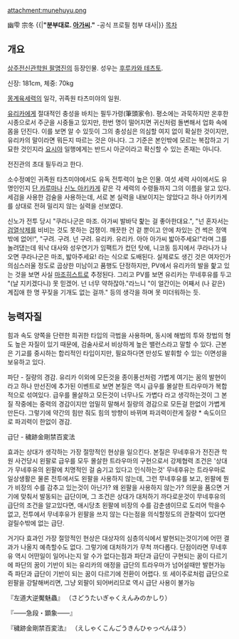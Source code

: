 attachment:munehuyu.png

幽雫 宗冬
{{|'''"분부대로. [[타츠미야 유리카|아가씨]]."'''
-공식 프로필 첨부 대사|}}
[[목차]]
== 개요 ==
[[상주전신관학원 팔명진]]의 등장인물. 성우는 [[후루카와 테츠토]].

신장: 181cm, 체중: 70kg

[[몽계육세력]]의 일각, 귀족원 타츠미야의 일원.

[[타츠미야 유리카|유리카]]에게 절대적인 충성을 바치는 필두가령(筆頭家令). 평소에는 과묵하지만 온후한 시종으로서 주군을 시중들고 있지만, 한번 명이 떨어지면 귀신처럼 돌변해서 업화 속에 몸을 던진다. 이를 보면 알 수 있듯이 그의 충성심은 의심할 여지 없이 확실한 것이지만, 유리카의 말이라면 뭐든지 따르는 것은 아니다.
그 기준은 본인밖에 모르는 복잡하고 기묘한 것인지라 [[히라기 요시야|요시야]] 일행에게는 반드시 아군이라고 확신할 수 있는 존재는 아니다.

전진관의 초대 필두라고 한다.

소수정예인 귀족원 타츠미야에서도 유독 전투력이 높은 인물. 여섯 세력 사이에서도 유명인인지 [[단 카루마]]나 [[신노 아키카게]] 같은 각 세력의 수령들까지 그의 이름을 알고 있다. 세검을 사용한 검술을 사용하는데, 서로 본 실력을 내보이지는 않았다고 하나 아키카게를 상대로 전혀 밀리지 않는 실력을 선보였다.

신노가 전투 당시 "쿠라나군은 마조. 아가씨 발바닥 핥는 걸 좋아한대요.", "넌 혼자서는 [[검열삭제]]를 비비는 것도 못하는 겁쟁이. 깨끗한 건 겉 뿐이고 안에 차있는 건 썩은 정액밖에 없어!", "구려. 구려. 넌 구려. 유리카. 유리카. 아아 아가씨 밟아주세요!"라며 그를 놀려댔는데 워낙 대사와 성우연기가 임팩트가 컸던 탓에, 니코동 등지에서 쿠라나가 나오면 쿠라나군은 마조, 밟아주세요! 라는 식으로 도배된다.
실제로도 생긴 것은 여자인가 의심스러울 정도로 곱상한 미남이고 품행도 단정하지만, PV에서 유리카의 발을 핥고 있는 것을 보면 사실 [[마조히스트]]로 추정된다. 그리고 PV를 보면 유리카는 무네후유를 두고 "(날 지키겠다니) 못 믿겠어. 넌 너무 약하잖아."라느니 "이 얼간이는 어째서 (나 같은) 계집애 한 명 꾸짖을 기개도 없는 걸까." 등의 생각을 하며 못 미더워하는 듯.

== 능력자질 ==
힘과 속도 양쪽을 단련한 희귀한 타입의 극법을 사용하며, 동시에 해법의 투와 창법의 형도 높은 자질이 있기 때문에, 검술사로서 비상하게 높은 밸런스라고 말할 수 있다. 근본은 기교를 중시하는 합리적인 타입이지만, 필요하다면 만성도 발휘할 수 있는 이면성을 보유하고 있다.

파단 - 질량의 경감. 유리카 이외에 모든것을 종이풍선처럼 가볍게 여기는 꿈의 발현이라고 하나 만선진에 추가된 이벤트로 보면 본질은 역시 급우를 몰살한 트라우마가 복합적으로 섞여있다. 급우를 몰살하고 모든것이 너무나도 가볍다 라고 생각하는것이 그 본질 작중에는 중력의 경감이지만 엄밀히 말해서 질량의 경감으로 모든걸 한없이 가볍게 만든다. 그렇기에 약간의 힘만 줘도 힘의 방향이 바뀌며 파괴력이란게 질량 * 속도이므로 파괴력이 한없이 경감.

급단 - 穢跡金剛禁百変法

효과는 상대가 생각하는 가장 절망적인 현상을 일으킨다.
본질은 무네후유가 전진관 학원 사건당시 왼팔로 급우를 모두 몰살한 트라우마의 구현으로서
강제협력 조건은 '상대가 무네후유의 왼팔에 치명적인 걸 숨기고 있다고 인식하는것' 무네후유는 트라우마로 일상생활은 물론 전투에서도 왼팔을 사용하지 않는데, 그런 무네후유를 보고, 왼팔에 뭔가 비장의 수를 감추고 있는것이 아닌가? 왜 왼팔을 사용하지 않는가? 의문을 품으면 거기에 맞춰서 발동되는 급단이며, 그 조건은 상대가 대처하기 까다로운것이 무네후유의 급단의 조건을 알고있다면, 애시당초 왼팔에 비장의 수를 감춘샘이므로 도리어 막을수 없고, 전투에서 무네후유가 왼팔을 쓰지 않는 다는점을 의식할정도의 관찰력이 있다면 걸릴수밖에 없는 급단.

거기다 효과인 가장 절망적인 현상은 대상자의 심층의식에서 발현되는것이기에 어떤 결과가 나올지 예측할수도 없다. 그렇기에 대처하기가 무척 까다롭다. 단점이라면 무네후유 역시 어떤일이 일어나는지 알 수가 없다는점과 파단과 급단이 구현되는 꿈이 다르기에 파단의 꿈이 기반이 되는 유리카의 애정을 급단의 트라우마가 넘어설때만 발현가능 즉 파단과 급단이 기반이 되는 꿈이 다르기에 전환이 어렵다. 또 세이주로처럼 급단으로 왼팔을 강탈해버리면, 그냥 외팔이 되어버리므로 역시 급단 사용이 불가능 

『左道大逆魘魅蟲』
（さどうたいぎゃくえんみのかしり）

『――急段・顕象――』

『穢跡金剛禁百変法』
（えしゃくこんごうきんひゃっぺんほう）
